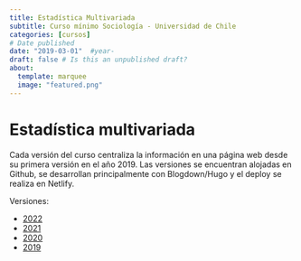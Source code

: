 ```yaml
---
title: Estadística Multivariada
subtitle: Curso mínimo Sociología - Universidad de Chile
categories: [cursos]
# Date published
date: "2019-03-01"  #year-
draft: false # Is this an unpublished draft?
about:
  template: marquee
  image: "featured.png" 
---
```


# Estadística multivariada

Cada versión del curso centraliza la información en una página web desde su primera versión en el año 2019. Las versiones se encuentran alojadas en Github, se desarrollan principalmente con Blogdown/Hugo y el deploy se realiza en Netlify.

Versiones:

- [2022](https://multivariada.netlify.app/)
- [2021](https://version2021--multivariada.netlify.app/)
- [2020](https://version2020--multivariada.netlify.app/)
- [2019](https://juancarloscastillo.github.io/metsoc-facsouchile/index.html)
